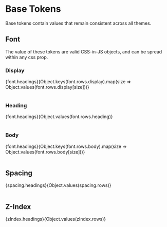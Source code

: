 
<Meta title="Theme/Base Tokens" />

# Base Tokens

Base tokens contain values that remain consistent across all themes.

## Font

<Tip>
  The value of these tokens are valid CSS-in-JS objects, and can be spread
  within any css prop.
</Tip>

### Display

<table className="wds-token-table">
  <colgroup>
    <col width="120px" />
    <col width="100%" />
    <col width="100%" />
    <col width="100%" />
  </colgroup>
  <thead>{font.headings}</thead>
  <tbody>{Object.keys(font.rows.display).map(size => Object.values(font.rows.display[size]))}</tbody>
</table>

### Heading

<table className="wds-token-table">
  <colgroup>
    <col width="120px" />
    <col width="100%" />
    <col width="100%" />
    <col width="100%" />
  </colgroup>
  <thead>{font.headings}</thead>
  <tbody>{Object.values(font.rows.heading)}</tbody>
</table>

### Body

<table className="wds-token-table">
  <colgroup>
    <col width="120px" />
    <col width="100%" />
    <col width="100%" />
    <col width="100%" />
  </colgroup>
  <thead>{font.headings}</thead>
  <tbody>{Object.keys(font.rows.body).map(size => Object.values(font.rows.body[size]))}</tbody>
</table>

## Spacing

<table className="wds-token-table">
  <colgroup>
    <col width="120px" />
    <col width="100%" />
    <col width="100%" />
  </colgroup>
  <thead>{spacing.headings}</thead>
  <tbody>{Object.values(spacing.rows)}</tbody>
</table>

## Z-Index

<table className="wds-token-table">
  <colgroup>
    <col width="100%" />
    <col width="100%" />
  </colgroup>
  <thead>{zIndex.headings}</thead>
  <tbody>{Object.values(zIndex.rows)}</tbody>
</table>
